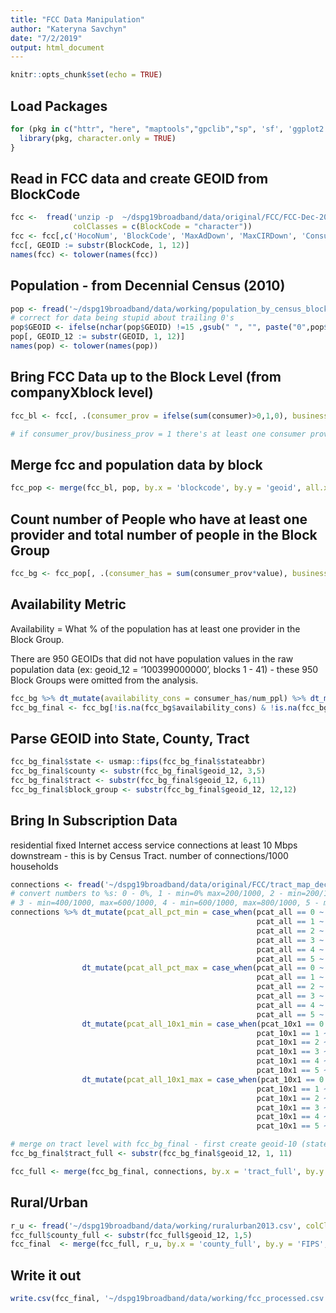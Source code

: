 ```yaml
---
title: "FCC Data Manipulation"
author: "Kateryna Savchyn"
date: "7/2/2019"
output: html_document
---
```


```r
knitr::opts_chunk$set(echo = TRUE)
```

## Load Packages
```r
for (pkg in c("httr", "here", "maptools","gpclib","sp", 'sf', 'ggplot2', 'ggmap', 'osmdata', 'tidyverse', 'tigris', 'acs', 'data.table', 'maditr', 'viridis', 'ggplot2', 'usmap')) {
  library(pkg, character.only = TRUE)
}
```

## Read in FCC data and create GEOID from BlockCode
```r
fcc <-  fread('unzip -p  ~/dspg19broadband/data/original/FCC/FCC-Dec-2015/US-Fixed-without-Satellite-Dec2015.zip', 
              colClasses = c(BlockCode = "character"))
fcc <- fcc[,c('HocoNum', 'BlockCode', 'MaxAdDown', 'MaxCIRDown', 'Consumer', 'Business', 'StateAbbr')]
fcc[, GEOID := substr(BlockCode, 1, 12)] 
names(fcc) <- tolower(names(fcc))
```

## Population - from Decennial Census (2010)
```r
pop <- fread('~/dspg19broadband/data/working/population_by_census_block_2010.csv', colClasses = c(GEOID = "character"))
# correct for data being stupid about trailing 0's
pop$GEOID <- ifelse(nchar(pop$GEOID) !=15 ,gsub(" ", "", paste("0",pop$GEOID), fixed = TRUE), pop$GEOID)
pop[, GEOID_12 := substr(GEOID, 1, 12)] 
names(pop) <- tolower(names(pop))
```

## Bring FCC Data up to the Block Level (from companyXblock level)
```r
fcc_bl <- fcc[, .(consumer_prov = ifelse(sum(consumer)>0,1,0), business_prov = ifelse(sum(business)>0,1,0), maxaddown = max(maxaddown), maxcirdown = max(maxcirdown), stateabbr = max(stateabbr), num_companies = length(unique(hoconum))), .(blockcode)]

# if consumer_prov/business_prov = 1 there's at least one consumer provider in the block
```

## Merge fcc and population data by block
```r
fcc_pop <- merge(fcc_bl, pop, by.x = 'blockcode', by.y = 'geoid', all.x = TRUE, all.y = FALSE)
```

## Count number of People who have at least one provider and total number of people in the Block Group
```r
fcc_bg <- fcc_pop[, .(consumer_has = sum(consumer_prov*value), business_has = sum(business_prov*value), maxaddown = max(maxaddown), maxcirdown = max(maxcirdown), stateabbr = max(stateabbr), num_ppl = sum(value)), .(geoid_12)]
```

## Availability Metric
Availability = What % of the population has at least one provider in the Block Group. 

There are 950 GEOIDs that did not have population values in the raw population data (ex: geoid_12 = '100399000000', blocks 1 - 41) - these 950 Block Groups were omitted from the analysis.
```r
fcc_bg %>% dt_mutate(availability_cons = consumer_has/num_ppl) %>% dt_mutate(availability_bus = business_has/num_ppl) # 222537
fcc_bg_final <- fcc_bg[!is.na(fcc_bg$availability_cons) & !is.na(fcc_bg$availability_bus),] # 221587
```

## Parse GEOID into State, County, Tract
```r
fcc_bg_final$state <- usmap::fips(fcc_bg_final$stateabbr)
fcc_bg_final$county <- substr(fcc_bg_final$geoid_12, 3,5)
fcc_bg_final$tract <- substr(fcc_bg_final$geoid_12, 6,11)
fcc_bg_final$block_group <- substr(fcc_bg_final$geoid_12, 12,12)
```

## Bring In Subscription Data
residential fixed Internet access service connections at least 10 Mbps downstream - this is by Census Tract. number of connections/1000 households

```r
connections <- fread('~/dspg19broadband/data/original/FCC/tract_map_dec_2015/tract_map_dec_2015.csv', colClasses = c(tractcode = "character"))
# convert numbers to %s: 0 - 0%, 1 - min=0% max=200/1000, 2 - min=200/1000, max=400/1000, 
# 3 - min=400/1000, max=600/1000, 4 - min=600/1000, max=800/1000, 5 - min=800/1000, max=NA
connections %>% dt_mutate(pcat_all_pct_min = case_when(pcat_all == 0 ~ 0,
                                                       pcat_all == 1 ~ 0,
                                                       pcat_all == 2 ~ 200/1000,
                                                       pcat_all == 3 ~ 400/1000,
                                                       pcat_all == 4 ~ 600/1000,
                                                       pcat_all == 5 ~ 800/1000)) %>%
                dt_mutate(pcat_all_pct_max = case_when(pcat_all == 0 ~ 0,
                                                       pcat_all == 1 ~ 200/1000,
                                                       pcat_all == 2 ~ 400/1000,
                                                       pcat_all == 3 ~ 600/1000,
                                                       pcat_all == 4 ~ 800/1000,
                                                       pcat_all == 5 ~ 1)) %>%
                dt_mutate(pcat_all_10x1_min = case_when(pcat_10x1 == 0 ~ 0,
                                                       pcat_10x1 == 1 ~ 0,
                                                       pcat_10x1 == 2 ~ 200/1000,
                                                       pcat_10x1 == 3 ~ 400/1000,
                                                       pcat_10x1 == 4 ~ 600/1000,
                                                       pcat_10x1 == 5 ~ 800/1000)) %>%
                dt_mutate(pcat_all_10x1_max = case_when(pcat_10x1 == 0 ~ 0,
                                                       pcat_10x1 == 1 ~ 200/1000,
                                                       pcat_10x1 == 2 ~ 400/1000,
                                                       pcat_10x1 == 3 ~ 600/1000,
                                                       pcat_10x1 == 4 ~ 800/1000,
                                                       pcat_10x1 == 5 ~ 1))

# merge on tract level with fcc_bg_final - first create geoid-10 (state thru tract code)
fcc_bg_final$tract_full <- substr(fcc_bg_final$geoid_12, 1, 11)

fcc_full <- merge(fcc_bg_final, connections, by.x = 'tract_full', by.y = 'tractcode', all.x = TRUE) #221587

```

## Rural/Urban
```r
r_u <- fread('~/dspg19broadband/data/working/ruralurban2013.csv', colClasses = 'character')
fcc_full$county_full <- substr(fcc_full$geoid_12, 1,5)
fcc_final  <- merge(fcc_full, r_u, by.x = 'county_full', by.y = 'FIPS', all.x = TRUE, all.y = FALSE)
```

## Write it out
```r
write.csv(fcc_final, '~/dspg19broadband/data/working/fcc_processed.csv')
```



